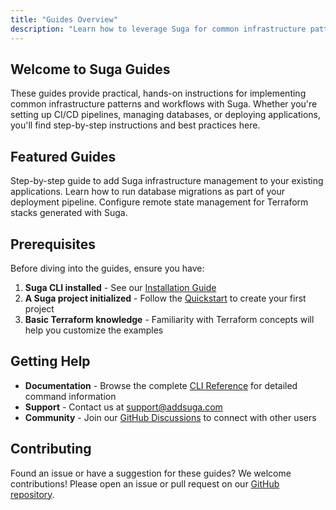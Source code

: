 ```yaml
---
title: "Guides Overview"
description: "Learn how to leverage Suga for common infrastructure patterns and workflows"
---
```


## Welcome to Suga Guides

These guides provide practical, hands-on instructions for implementing common infrastructure patterns and workflows with Suga. Whether you're setting up CI/CD pipelines, managing databases, or deploying applications, you'll find step-by-step instructions and best practices here.

## Featured Guides

<CardGroup cols={2}>
  <Card
    title="Add Suga to Your Application"
    icon="truck"
    href="/guides/add-suga"
  >
    Step-by-step guide to add Suga infrastructure management to your existing
    applications.
  </Card>
  <Card
    title="Database Migrations"
    icon="database"
    href="/guides/database-migration"
  >
    Learn how to run database migrations as part of your deployment pipeline.
  </Card>
  <Card
    title="Terraform Backend Configuration"
    icon="cloud"
    href="/guides/terraform-backend-config"
  >
    Configure remote state management for Terraform stacks generated with Suga.
  </Card>
</CardGroup>

## Prerequisites

Before diving into the guides, ensure you have:

1. **Suga CLI installed** - See our [Installation Guide](/installation)
2. **A Suga project initialized** - Follow the [Quickstart](/quickstart) to create your first project
3. **Basic Terraform knowledge** - Familiarity with Terraform concepts will help you customize the examples

## Getting Help

- **Documentation** - Browse the complete [CLI Reference](/cli) for detailed command information
- **Support** - Contact us at [support@addsuga.com](mailto:support@addsuga.com)
- **Community** - Join our [GitHub Discussions](https://github.com/nitrictech/suga/discussions) to connect with other users

## Contributing

Found an issue or have a suggestion for these guides? We welcome contributions! Please open an issue or pull request on our [GitHub repository](https://github.com/nitrictech/suga).
